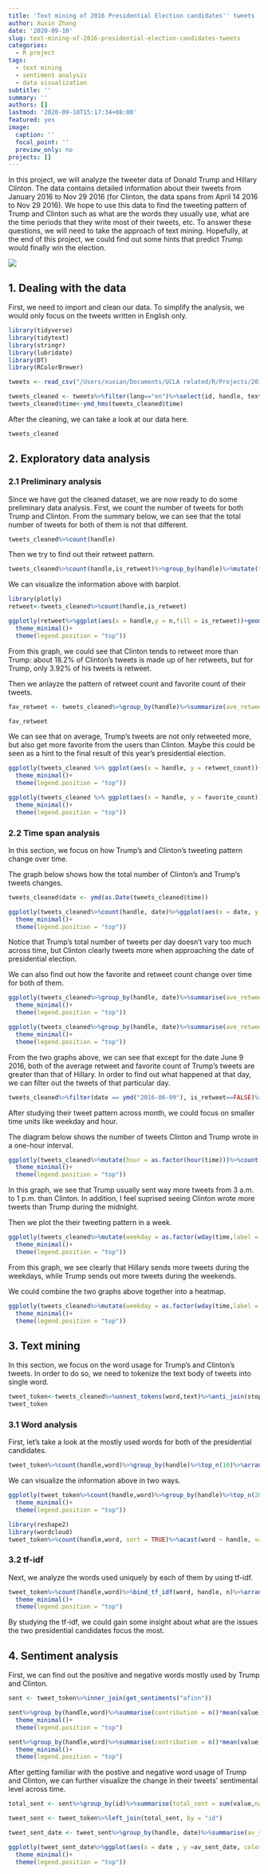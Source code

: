 ```yaml
---
title: 'Text mining of 2016 Presidential Election candidates'' tweets '
author: Xuxin Zhang
date: '2020-09-10'
slug: text-mining-of-2016-presidential-election-candidates-tweets
categories:
  - R project
tags:
  - text mining
  - sentiment analysis
  - data visualization
subtitle: ''
summary: ''
authors: []
lastmod: '2020-09-10T15:17:34+08:00'
featured: yes
image:
  caption: ''
  focal_point: ''
  preview_only: no
projects: []
---
```




In this project, we will analyze the tweeter data of Donald Trump and Hillary Clinton. The data contains detailed information about their tweets from January 2016 to Nov 29 2016 (for Clinton, the data spans from April 14 2016 to Nov 29 2016). We hope to use this data to find the tweeting pattern of Trump and Clinton such as what are the words they usually use, what are the time periods that they write most of their tweets, etc. To answer these questions, we will need to take the approach of text mining. Hopefully, at the end of this project, we could find out some hints that predict Trump would finally win the election.

![](/media/theoffice.jpg)

## 1. Dealing with the data
First, we need to import and clean our data. To simplify the analysis, we would only focus on the tweets written in English only. 
```r
library(tidyverse)
library(tidytext)
library(stringr)
library(lubridate)
library(DT)
library(RColorBrewer)

tweets <- read_csv("/Users/xuxian/Documents/UCLA related/R/Projects/2016 Presidential election tweet/tweets.csv")

tweets_cleaned <- tweets%>%filter(lang=="en")%>%select(id, handle, text, is_retweet, time,retweet_count,favorite_count)
tweets_cleaned$time<-ymd_hms(tweets_cleaned$time)
```

After the cleaning, we can take a look at our data here.
```r
tweets_cleaned
```


## 2. Exploratory data analysis
### 2.1 Preliminary analysis
Since we have got the cleaned dataset, we are now ready to do some preliminary data analysis. First, we count the number of tweets for both Trump and Clinton. From the summary below, we can see that the total number of tweets for both of them is not that different.
```r
tweets_cleaned%>%count(handle)
```

Then we try to find out their retweet pattern.

```r
tweets_cleaned%>%count(handle,is_retweet)%>%group_by(handle)%>%mutate(total = sum(n))%>%transmute(handle,is_retweet,prop = n/total,total)
```

We can visualize the information above with barplot.
```r
library(plotly)
retweet<-tweets_cleaned%>%count(handle,is_retweet)

ggplotly(retweet%>%ggplot(aes(x = handle,y = n,fill = is_retweet))+geom_bar(stat = "identity",position = "fill")+labs(title = "Total number of tweets for Donald Trump and Hillary Clinton", x = "User Name", y = "Total Count")+scale_fill_brewer(palette = "Paired")+
  theme_minimal()+
  theme(legend.position = "top"))
```

From this graph, we could see that Clinton tends to retweet more than Trump: about 18.2% of Clinton's tweets is made up of her retweets, but for Trump, only 3.92% of his tweets is retweet.

Then we anlayze the pattern of retweet count and favorite count of their tweets.
```r
fav_retweet <- tweets_cleaned%>%group_by(handle)%>%summarize(ave_retweet = sum(retweet_count)/n(), ave_favorite = sum(favorite_count)/n())

fav_retweet
```

We can see that on average, Trump's tweets are not only retweeted more, but also get more favorite from the users than Clinton. Maybe this could be seen as a hint to the final result of this year's presidential election.

```r
ggplotly(tweets_cleaned %>% ggplot(aes(x = handle, y = retweet_count))+geom_boxplot(fill = "lightblue")+scale_y_log10()+labs(title = "Total number of retweets of Trump's and Clinton's tweets",x = "User Name",  y = "Total Count")+
  theme_minimal()+
  theme(legend.position = "top"))
```

```r
ggplotly(tweets_cleaned %>% ggplot(aes(x = handle, y = favorite_count))+geom_boxplot(fill = "pink")+scale_y_log10()+labs(title = "Total number of favorite of Trump's and Clinton's tweets",x = "User Name",  y = "Total Count")+
  theme_minimal()+
  theme(legend.position = "top"))
```

### 2.2 Time span analysis
In this section, we focus on how Trump's and Clinton's tweeting pattern change over time.

The graph below shows how the total number of Clinton's and Trump's tweets changes.
```r
tweets_cleaned$date <- ymd(as.Date(tweets_cleaned$time))

ggplotly(tweets_cleaned%>%count(handle, date)%>%ggplot(aes(x = date, y = n, color = handle))+geom_line()+labs(title = "Total number of Trump's and Clinton's tweets across time",x = "Date",  y = "Total Count", color = "User Name")+scale_color_brewer(palette = "Paired")+
  theme_minimal()+
  theme(legend.position = "top"))
```

Notice that Trump's total number of tweets per day doesn't vary too much across time, but Clinton clearly tweets more when approaching the date of presidential election.

We can also find out how the favorite and retweet count change over time for both of them.
```r
ggplotly(tweets_cleaned%>%group_by(handle, date)%>%summarise(ave_retweet = sum(retweet_count)/n(), ave_favorite = sum(favorite_count)/n())%>%ggplot(aes(x = date, y = ave_retweet, color = handle))+geom_line()+labs(title = "Average retweet count of Trump's and Clinton's tweets across time",x = "Date",  y = "Average retweet count", color = "User Name")+scale_color_brewer(palette = "Paired")+
  theme_minimal()+
  theme(legend.position = "top"))
```

```r
ggplotly(tweets_cleaned%>%group_by(handle, date)%>%summarise(ave_retweet = sum(retweet_count)/n(), ave_favorite = sum(favorite_count)/n())%>%ggplot(aes(x = date, y = ave_favorite, color = handle))+geom_line()+labs(title = "Average favorite count of Trump's and Clinton's tweets across time",x = "Date",  y = "Total Count", color = "User Name")+scale_color_brewer(palette = "Paired")+
  theme_minimal()+
  theme(legend.position = "top"))
```

From the two graphs above, we can see that except for the date June 9 2016, both of the average retweet and favorite count of Trump's tweets are greater than that of Hillary. In order to find out what happened at that day, we can filter out the tweets of that particular day.

```r
tweets_cleaned%>%filter(date == ymd("2016-06-09"), is_retweet==FALSE)%>%select(handle,text,favorite_count,retweet_count)%>%arrange(desc(favorite_count))%>%datatable()
```

After studying their tweet pattern across month, we could focus on smaller time units like weekday and hour. 

The diagram below shows the number of tweets Clinton and Trump wrote in a one-hour interval.
```r
ggplotly(tweets_cleaned%>%mutate(hour = as.factor(hour(time)))%>%count(handle,hour)%>%ggplot(aes(x = hour, y = n, fill = handle))+geom_col(position = "dodge")+scale_fill_brewer(palette = "Paired")+labs(title = "Total number of Trump's and Clinton's tweets in a day",x = "Hour",  y = "Total Count", fill = "User Name")+
  theme_minimal()+
  theme(legend.position = "top"))
```

In this graph, we see that Trump usually sent way more tweets from 3 a.m. to 1 p.m. than Clinton. In addition, I feel suprised seeing Clinton wrote more tweets than Trump during the midnight. 

Then we plot the their tweeting pattern in a week.
```r
ggplotly(tweets_cleaned%>%mutate(weekday = as.factor(wday(time,label = TRUE)))%>%count(handle,weekday)%>%ggplot(aes(x = weekday, y = n, fill = handle))+geom_col(position = "dodge")+labs(title = "Total number of Trump's and Clinton's tweets in a week",x = "Weekday",  y = "Total Count", fill = "User Name")+scale_fill_brewer(palette = "Paired")+
  theme_minimal()+
  theme(legend.position = "top"))
```

From this graph, we see clearly that Hillary sends more tweets during the weekdays, while Trump sends out more tweets during the weekends.

We could combine the two graphs above together into a heatmap.
```r
ggplotly(tweets_cleaned%>%mutate(weekday = as.factor(wday(time,label = TRUE)),hour = as.factor(hour(time)))%>%count(handle,weekday,hour)%>%ggplot(aes(x = weekday, y = hour, fill = n))+geom_tile()+scale_fill_gradient(low = "yellow", high = "red")+labs(title = "Distribution of Trump's and Clinton's tweets across time",x = "Weekday",  y = "Hour", fill = "Total count")+facet_wrap(~handle)+
  theme_minimal()+
  theme(legend.position = "top"))
```


## 3. Text mining
In this section, we focus on the word usage for Trump's and Clinton's tweets. In order to do so, we need to tokenize the text body of tweets into single word.
```r
tweet_token<-tweets_cleaned%>%unnest_tokens(word,text)%>%anti_join(stop_words)%>%filter(!word%in%c("https","t.co"))
tweet_token
```

### 3.1 Word analysis
First, let's take a look at the mostly used words for both of the presidential candidates.
```r
tweet_token%>%count(handle,word)%>%group_by(handle)%>%top_n(10)%>%arrange(desc(n))
```

We can visualize the information above in two ways.
```r
ggplotly(tweet_token%>%count(handle,word)%>%group_by(handle)%>%top_n(20)%>%arrange(desc(n))%>%ggplot(aes(x = n, y = reorder(word,n), fill = handle))+geom_col()+facet_wrap(~handle,scales = "free_y")+scale_fill_brewer(palette = "Paired")+labs(title = "Mostly used words by Trump and Clinton",x = "Count",  y = "Words", fill = "Username")+
  theme_minimal()+
  theme(legend.position = "top"))

```

```r
library(reshape2)
library(wordcloud)
tweet_token%>%count(handle,word, sort = TRUE)%>%acast(word ~ handle, value.var = "n", fill = 0) %>%comparison.cloud(colors = c("lightblue", "pink"),max.words = 150)

```

### 3.2 tf-idf
Next, we analyze the words used uniquely by each of them by using tf-idf.
```r
tweet_token%>%count(handle,word)%>%bind_tf_idf(word, handle, n)%>%arrange(desc(tf_idf))%>%group_by(handle)%>%top_n(20)%>%ggplot(aes(x = tf_idf,  y = reorder(word, tf_idf), fill = handle))+geom_col()+facet_wrap(~handle, scales = "free")+scale_fill_brewer(palette = "Paired")+labs(title = "Words with high tf-idf used by Trump and Clinton",x = "Count",  y = "Word", fill = "Username")+
  theme_minimal()+
  theme(legend.position = "top")
```

By studying the tf-idf, we could gain some insight about what are the issues the two presidential candidates focus the most.

## 4. Sentiment analysis
First, we can find out the positive and negative words mostly used by Trump and Clinton.
```r
sent <- tweet_token%>%inner_join(get_sentiments("afinn"))

sent%>%group_by(handle,word)%>%summarise(contribution = n()*mean(value))%>%group_by(handle)%>%arrange(desc(abs(contribution)))%>%top_n(20) %>% ggplot(aes(x = contribution, y = reorder(word,contribution), fill = handle))+geom_col()+facet_wrap(~handle, scales = "free_y")+scale_fill_brewer(palette = "Paired")+labs(title = "Top 20 positive words used by Trump and Clinton",x = "Contribution",  y = "Word", fill = "Username")+
  theme_minimal()+
  theme(legend.position = "top")
```


```r
sent%>%group_by(handle,word)%>%summarise(contribution = n()*mean(value))%>%group_by(handle)%>%top_n(-20) %>% ggplot(aes(x = contribution, y = reorder(word,contribution), fill = handle))+geom_col()+facet_wrap(~handle, scales = "free")+scale_fill_brewer(palette = "Paired")+labs(title = "Top 20 negative words used by Trump and Clinton",x = "Contribution",  y = "Word", fill = "Username")+
  theme_minimal()+
  theme(legend.position = "top")
```
After getting familiar with the postive and negative word usage of Trump and Clinton, we can further visualize the change in their tweets' sentimental level across time.

```r
total_sent <- sent%>%group_by(id)%>%summarise(total_sent = sum(value,na.rm = TRUE))%>%arrange(desc(total_sent))

tweet_sent <- tweet_token%>%left_join(total_sent, by = "id")

tweet_sent_date <- tweet_sent%>%group_by(handle, date)%>%summarise(av_sent_date = mean(total_sent,na.rm = TRUE))

ggplotly(tweet_sent_date%>%ggplot(aes(x = date , y =av_sent_date, color = handle))+geom_line()+geom_smooth(se = FALSE)+scale_color_manual(values = c("lightblue","pink"))+labs(x = "Date", y = "Average Sentiment Level", title = "Change in tweets' sentiment level")+
  theme_minimal()+
  theme(legend.position = "top"))
```

